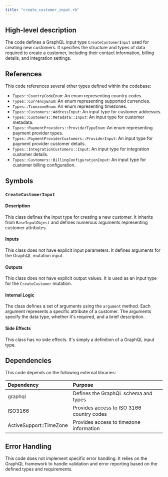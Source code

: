 ```yaml
---
title: "create_customer_input.rb"
---
```


## High-level description
The code defines a GraphQL input type `CreateCustomerInput` used for creating new customers. It specifies the structure and types of data required to create a customer, including their contact information, billing details, and integration settings.

## References
This code references several other types defined within the codebase:

* `Types::CountryCodeEnum`: An enum representing country codes.
* `Types::CurrencyEnum`: An enum representing supported currencies.
* `Types::TimezoneEnum`: An enum representing timezones.
* `Types::Customers::AddressInput`: An input type for customer addresses.
* `Types::Customers::Metadata::Input`: An input type for customer metadata.
* `Types::PaymentProviders::ProviderTypeEnum`: An enum representing payment provider types.
* `Types::PaymentProviderCustomers::ProviderInput`: An input type for payment provider customer details.
* `Types::IntegrationCustomers::Input`: An input type for integration customer details.
* `Types::Customers::BillingConfigurationInput`: An input type for customer billing configuration.

## Symbols

### `CreateCustomerInput`
#### Description
This class defines the input type for creating a new customer. It inherits from `BaseInputObject` and defines numerous arguments representing customer attributes.

#### Inputs
This class does not have explicit input parameters. It defines arguments for the GraphQL mutation input.

#### Outputs
This class does not have explicit output values. It is used as an input type for the `CreateCustomer` mutation.

#### Internal Logic
The class defines a set of arguments using the `argument` method. Each argument represents a specific attribute of a customer. The arguments specify the data type, whether it's required, and a brief description.

#### Side Effects
This class has no side effects. It's simply a definition of a GraphQL input type.

## Dependencies
This code depends on the following external libraries:

| Dependency | Purpose |
|:-----------|:--------|
| graphql | Defines the GraphQL schema and types |
| ISO3166 | Provides access to ISO 3166 country codes |
| ActiveSupport::TimeZone | Provides access to timezone information |

## Error Handling
This code does not implement specific error handling. It relies on the GraphQL framework to handle validation and error reporting based on the defined types and requirements.
